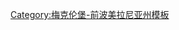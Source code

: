 {{Navbox
|bodyclass=hlist
|name=前波美拉尼亚-格赖夫斯瓦尔德县行政区划
|title=[[德国]][[梅克伦堡-前波美拉尼亚州]][[前波美拉尼亚-格赖夫斯瓦尔德县]]行政区划
|image=[[File:Wappen Landkreis Vorpommern-Greifswald.svg|60px|前波美拉尼亚-格赖夫斯瓦尔德县县徽]]
|above=
|list1=
*[[阿尔贝克]]
*[[旧泰林]]
*[[旧瓦尔普]]
*[[阿尔特维希斯哈根]]
*[[安克拉姆]]
*[[班德林]]
*[[巴吉绍]]
*[[贝伦霍夫]]
*[[本钦]]
*[[乌瑟多姆岛本茨]]
*[[贝格霍尔茨]]
*[[布兰肯塞 (前波美拉尼亚-格赖夫斯瓦尔德县)|布兰肯塞]]
*[[布莱塞维茨]]
*[[博尔德科]]
*[[博克 (市镇)|博克]]
*[[布里齐希]]
*[[布林措]]
*[[布格维茨]]
*[[布根哈根]]
*[[布措]]
*[[达伯科]]
*[[达尔格林]]
*[[达尔根]]
*[[德尔塞科]]
*[[杜黑罗]]
*[[埃格辛]]
*[[法伦瓦尔德]]
*[[费尔迪南茨霍夫]]
*[[乌瑟多姆岛加茨]]
*[[格拉索]]
*[[格尔明]]
*[[格兰宾]]
*[[格兰博 (前波美拉尼亚-格赖夫斯瓦尔德县)|格兰博]]
*'''[[格赖夫斯瓦尔德]]'''
*[[格里博]]
*[[大基索]]
*[[大卢科]]
*[[大波尔钦]]
*[[居茨科]]
*[[于克河畔哈默]]
*[[汉斯哈根]]
*[[海恩里希斯瓦尔德]]
*[[黑灵斯多夫]]
*[[欣里希斯哈根]]
*[[欣特塞]]
*[[伊芬]]
*[[亚尔门]]
*[[亚茨尼克]]
*[[卡明克]]
*[[卡尔斯堡]]
*[[卡尔斯哈根]]
*[[卡措]]
*[[开姆尼茨 (梅克伦堡-前波美拉尼亚州)|开姆尼茨]]
*[[小宾措]]
*[[科布伦茨 (梅克伦堡-前波美拉尼亚州)|科布伦茨]]
*[[科尔斯万特]]
*[[科瑟罗]]
*[[克拉科 (德国)|克拉科]]
*[[克里恩]]
*[[克勒斯林]]
*[[克鲁科 (梅克伦堡-前波美拉尼亚州)|克鲁科]]
*[[克鲁格斯多夫]]
*[[克鲁明]]
*[[克鲁森费尔德]]
*[[拉桑]]
*[[利奥波茨哈根]]
*[[莱芬哈根]]
*[[利普加尔滕]]
*[[勒克尼茨]]
*[[洛丁 (德国市镇)|洛丁]]
*[[洛伊辛]]
*[[勒茨 (梅克伦堡-前波美拉尼亚州)|勒茨]]
*[[卢布明]]
*[[吕布斯]]
*[[卢科]]
*[[吕托]]
*[[梅多]]
*[[迈尔斯贝格]]
*[[梅伦廷]]
*[[梅瑟肯哈根]]
*[[默尔绍]]
*[[门克布德]]
*[[穆尔欣]]
*[[纳德伦塞]]
*[[内措-利彭]]
*[[新博尔滕哈根]]
*[[新科瑟诺]]
*[[安克拉姆附近诺伊恩基兴]]
*[[格赖夫斯瓦尔德附近诺伊恩基兴]]
*[[尼登]]
*[[帕彭多夫 (前波美拉尼亚-格赖夫斯瓦尔德县)|帕彭多夫]]
*[[帕瑟瓦尔克]]
*[[佩讷明德]]
*[[彭昆]]
*[[普勒文]]
*[[波尔措]]
*[[波斯特洛]]
*[[普达格拉]]
*[[拉明 (德国)|拉明]]
*[[兰克维茨]]
*[[罗尔维茨]]
*[[罗辛]]
*[[罗索 (梅克伦堡-前波美拉尼亚州)|罗索]]
*[[罗特米尔]]
*[[罗滕克伦珀诺]]
*[[鲁伯诺]]
*[[鲁布科]]
*[[萨尔诺 (梅克伦堡-前波美拉尼亚州)|萨尔诺]]
*[[萨森-特兰托]]
*[[绍钦]]
*[[施马钦]]
*[[申瓦尔德 (梅克伦堡-前波美拉尼亚州)|申瓦尔德]]
*[[施潘特科]]
*[[佩讷河畔施托尔珀]]
*[[乌瑟多姆岛施托尔珀]]
*[[乌克马克地区施特拉斯堡|施特拉斯堡]]
*[[托尔格洛]]
*[[特拉森海德]]
*[[图托]]
*[[于克里茨]]
*[[于克明德]]
*[[乌瑟多姆]]
*[[菲尔埃克]]
*[[福格尔桑-瓦尔辛]]
*[[弗尔绍]]
*[[瓦克罗]]
*[[格赖夫斯瓦尔德附近魏滕哈根]]
*[[威廉斯堡 (梅克伦堡-前波美拉尼亚州)|威廉斯堡]]
*[[沃尔加斯特]]
*[[弗朗格尔斯堡]]
*[[武斯特胡森]]
*[[采米茨]]
*[[岑平]]
*[[采伦廷]]
*[[齐滕 (梅克伦堡-前波美拉尼亚州)|齐滕]]
*[[钦诺维茨]]
*[[齐尔肖]]
*[[曲索 (前波美拉尼亚-格赖夫斯瓦尔德县)|曲索]]
|below=
}}<noinclude>
[[Category:梅克伦堡-前波美拉尼亚州模板]]
</noinclude>